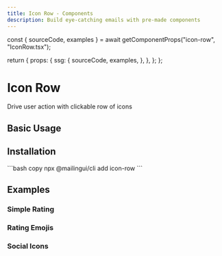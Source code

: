 ```yaml
---
title: Icon Row - Components
description: Build eye-catching emails with pre-made components
---
```





  const { sourceCode, examples } = await getComponentProps("icon-row", "IconRow.tsx");

  return {
    props: {
      ssg: {
        sourceCode,
        examples,
      },
    },
  };
};

# Icon Row

Drive user action with clickable row of icons

## Basic Usage

<Example name="Demo" height={152} />

## Installation

<Installation>
  ```bash copy
  npx @mailingui/cli add icon-row
  ```
</Installation>

## Examples

### Simple Rating

<Example name="SimpleRating" height={157} />

### Rating Emojis

<Example name="RatingEmojis" height={198} />

### Social Icons

<Example name="SocialIcons" height={152} />